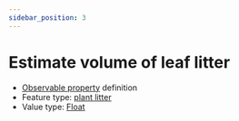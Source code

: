 ```yaml
---
sidebar_position: 3
---
```



# Estimate volume of leaf litter

- [Observable property](/viewers/dawe-vocabs?uri=https://linked.data.gov.au/def/nrm/4ad7d58a-543b-46b5-83c5-fa87dd8ce1ff) definition
- Feature type: [plant litter](http://linked.data.gov.au/def/tern-cv/e6ed6e58-5916-4d31-9ed5-109ab3436fce)
- Value type: [Float](https://w3id.org/tern/ontologies/tern/Float)

<Example
  protocolModule="invertebrate-leaf-litter-extraction"
  observableProperty="https://linked.data.gov.au/def/nrm/4ad7d58a-543b-46b5-83c5-fa87dd8ce1ff"
/>

